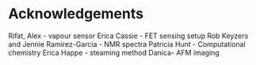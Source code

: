 # Acknowledgements {.unnumbered}


Rifat, Alex - vapour sensor
Erica Cassie - FET sensing setup
Rob Keyzers and Jennie Ramirez-Garcia - NMR spectra
Patricia Hunt - Computational chemistry
Erica Happe - steaming method
Danica- AFM imaging
